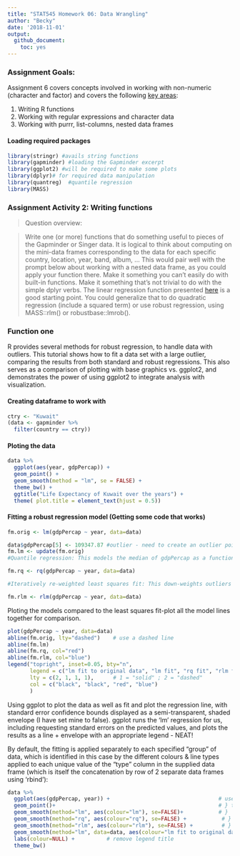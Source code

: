 ```yaml
---
title: "STAT545 Homework 06: Data Wrangling"
author: "Becky"
date: '2018-11-01'
output: 
  github_document:
    toc: yes
---
```


### Assignment Goals:
Assignment 6 covers concepts involved in working with non-numeric (character and factor) and covers the following [key areas](https://github.com/STAT545-UBC-students/hw06-rasiimwe):

1. Writing R functions
2. Working with regular expressions and character data
3. Working with purrr, list-columns, nested data frames

#### Loading required packages

```r
library(stringr) #avails string functions 
library(gapminder) #loading the Gapminder excerpt
library(ggplot2) #will be required to make some plots
library(dplyr)# for required data manipulation
library(quantreg)  #quantile regression
library(MASS)   
```

### Assignment Activity 2: Writing functions 

> Question overview:

> Write one (or more) functions that do something useful to pieces of the Gapminder or Singer data. It is logical to think about computing on the mini-data frames corresponding to the data for each specific country, location, year, band, album, … This would pair well with the prompt below about working with a nested data frame, as you could apply your function there. Make it something you can’t easily do with built-in functions. Make it something that’s not trivial to do with the simple dplyr verbs. The linear regression function presented [here](http://stat545.com/block012_function-regress-lifeexp-on-year.html) is a good starting point. You could generalize that to do quadratic regression (include a squared term) or use robust regression, using MASS::rlm() or robustbase::lmrob().

### Function one 
R provides several methods for robust regression, to handle data with outliers. This tutorial shows how to fit a data set with a large outlier, comparing the results from both standard and robust regressions. This also serves as a comparison of plotting with base graphics vs. ggplot2, and demonstrates the power of using ggplot2 to integrate analysis with visualization.

#### Creating dataframe to work with
```r
ctry <- "Kuwait" 
(data <- gapminder %>% 
  filter(country == ctry))
```
#### Ploting the data

```r
data %>% 
  ggplot(aes(year, gdpPercap)) + 
  geom_point() + 
  geom_smooth(method = "lm", se = FALSE) +
  theme_bw() +
  ggtitle("Life Expectancy of Kuwait over the years") +
  theme( plot.title = element_text(hjust = 0.5))

```

#### Fitting a robust regression model (Getting some code that works)
```r
fm.orig <- lm(gdpPercap ~ year, data=data) 

data$gdpPercap[5] <- 109347.87 #outlier - need to create an outlier point!
fm.lm <- update(fm.orig)
#Quantile regression: This models the median of gdpPercap as a function of year, rather than modelling the mean of gdpPercap as a function of year, in the case of least squares regression

fm.rq <- rq(gdpPercap ~ year, data=data)

#Iteratively re-weighted least squares fit: This down-weights outliers according to how far they are from the best-fit line, and iteratively re-fits the model until convergence is achieved 

fm.rlm <- rlm(gdpPercap ~ year, data=data)

```

Ploting the models compared to the least squares fit-plot all the model lines together for comparison.

```r

plot(gdpPercap ~ year, data=data)
abline(fm.orig, lty="dashed")    # use a dashed line
abline(fm.lm)
abline(fm.rq, col="red")
abline(fm.rlm, col="blue")
legend("topright", inset=0.05, bty="n",
       legend = c("lm fit to original data", "lm fit", "rq fit", "rlm fit"),
       lty = c(2, 1, 1, 1),      # 1 = "solid" ; 2 = "dashed"
       col = c("black", "black", "red", "blue")
       )

```

Using ggplot to plot the data as well as fit and plot the regression line, with standard error confidence bounds displayed as a semi-transparent, shaded envelope (I have set mine to false). ggplot runs the 'lm' regression for us, including requesting standard errors on the predicted values, and plots the results as a line + envelope with an appropriate legend - NEAT!

By default, the fitting is applied separately to each specified "group" of data, which is identified in this case by the different colours & line types applied to each unique value of the "type" column in the supplied data frame (which is itself the concatenation by row of 2 separate data frames using 'rbind'):

```r
data %>% 
  ggplot(aes(gdpPercap, year)) +                                  # use "outlier" data frame
  geom_point()+                                                   # } these all 
  geom_smooth(method="lm", aes(colour="lm"), se=FALSE)+           # }  automatically
  geom_smooth(method="rq", aes(colour="rq"), se=FALSE) +           # }  inherit 
  geom_smooth(method="rlm", aes(colour="rlm"), se=FALSE) +         # }  "data=outlier"
  geom_smooth(method="lm", data=data, aes(colour="lm fit to original data"), se=FALSE) +     
  labs(colour=NULL) +          # remove legend title
  theme_bw()
```

